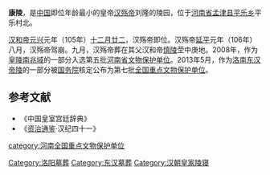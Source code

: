 {{文物保护单位
| 级别 = 全国
| 名称 = [[洛南东汉帝陵|洛南东汉帝陵]]<br />康陵
| 图片 = 
| 编号 = 7-0612
| 分类 = 古墓葬
| 时代 = [[东汉|汉]]
| 所在 = [[河南省|河南省]] [[洛阳市|洛阳市]] [[孟津县|孟津县]]
| 登录 = 2013年
| Cat = 河南全国重点文物保护单位
}}
'''康陵'''，是[[中国|中国]]即位年龄最小的皇帝[[汉殇帝|汉殇帝]]刘隆的陵园，位于[[河南省|河南省]][[孟津县|孟津县]][[平乐乡|平乐乡]]平乐村北。

[[汉和帝|汉和帝]][[元兴_(东汉)|元兴]]元年（105年）[[十二月廿二|十二月廿二]]，汉殇帝即位。汉殇帝[[延平_(汉殇帝)|延平]]元年（106年）八月，汉殇帝驾崩。九月，汉殇帝葬在其父汉和帝[[慎陵|慎陵]]茔中庚地。2008年，作为[[皇陵南兆域|皇陵南兆域]]的一部分入选第五批[[河南省文物保护单位|河南省文物保护单位]]。2013年5月，作为[[洛南东汉帝陵|洛南东汉帝陵]]的一部分被[[中华人民共和国国务院|国务院]]核定公布为第七批[[全国重点文物保护单位|全国重点文物保护单位]]。

==参考文献==
* 《中国皇室宫廷辞典》
* 《[[资治通鉴|资治通鉴]]·汉纪四十一》
{{河南全国重点文物保护单位}}
{{Emperors tomb in Han}}

[[category:河南全国重点文物保护单位|category:河南全国重点文物保护单位]]
[[Category:洛阳墓葬|Category:洛阳墓葬]]
[[Category:东汉墓葬|Category:东汉墓葬]]
[[Category:汉朝皇家陵寝|Category:汉朝皇家陵寝]]